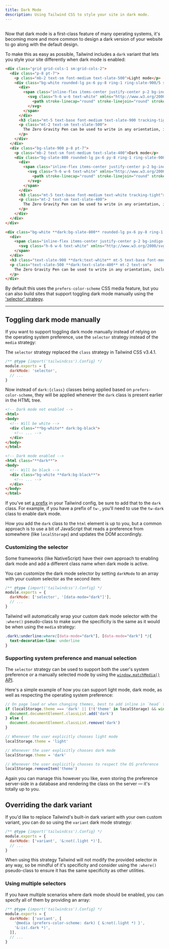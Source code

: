 ```yaml
---
title: Dark Mode
description: Using Tailwind CSS to style your site in dark mode.
---
```



## <Heading hidden>Basic usage</Heading>

Now that dark mode is a first-class feature of many operating systems, it's becoming more and more common to design a dark version of your website to go along with the default design.

To make this as easy as possible, Tailwind includes a `dark` variant that lets you style your site differently when dark mode is enabled:

```html {{ example: { p: 'none' } }}
<div class="grid grid-cols-1 sm:grid-cols-2">
  <div class="p-8 pt-7">
    <p class="mb-2 text-sm font-medium text-slate-500">Light mode</p>
    <div class="bg-white rounded-lg px-6 py-8 ring-1 ring-slate-900/5 shadow-xl">
      <div>
        <span class="inline-flex items-center justify-center p-2 bg-indigo-500 rounded-md shadow-lg">
          <svg class="h-6 w-6 text-white" xmlns="http://www.w3.org/2000/svg" fill="none" viewBox="0 0 24 24" stroke="currentColor" aria-hidden="true">
            <path stroke-linecap="round" stroke-linejoin="round" stroke-width="2" d="M11 5H6a2 2 0 00-2 2v11a2 2 0 002 2h11a2 2 0 002-2v-5m-1.414-9.414a2 2 0 112.828 2.828L11.828 15H9v-2.828l8.586-8.586z" />
          </svg>
        </span>
      </div>
      <h3 class="mt-5 text-base font-medium text-slate-900 tracking-tight">Writes Upside-Down</h3>
      <p class="mt-2 text-sm text-slate-500">
        The Zero Gravity Pen can be used to write in any orientation, including upside-down. It even works in outer space.
      </p>
    </div>
  </div>
  <div class="bg-slate-900 p-8 pt-7">
    <p class="mb-2 text-sm font-medium text-slate-400">Dark mode</p>
    <div class="bg-slate-800 rounded-lg px-6 py-8 ring-1 ring-slate-900/5 shadow-xl">
      <div>
        <span class="inline-flex items-center justify-center p-2 bg-indigo-500 rounded-md shadow-lg">
          <svg class="h-6 w-6 text-white" xmlns="http://www.w3.org/2000/svg" fill="none" viewBox="0 0 24 24" stroke="currentColor" aria-hidden="true">
            <path stroke-linecap="round" stroke-linejoin="round" stroke-width="2" d="M11 5H6a2 2 0 00-2 2v11a2 2 0 002 2h11a2 2 0 002-2v-5m-1.414-9.414a2 2 0 112.828 2.828L11.828 15H9v-2.828l8.586-8.586z" />
          </svg>
        </span>
      </div>
      <h3 class="mt-5 text-base font-medium text-white tracking-tight">Writes Upside-Down</h3>
      <p class="mt-2 text-sm text-slate-400">
        The Zero Gravity Pen can be used to write in any orientation, including upside-down. It even works in outer space.
      </p>
    </div>
  </div>
</div>
```

```html
<div class="bg-white **dark:bg-slate-800** rounded-lg px-6 py-8 ring-1 ring-slate-900/5 shadow-xl">
  <div>
    <span class="inline-flex items-center justify-center p-2 bg-indigo-500 rounded-md shadow-lg">
      <svg class="h-6 w-6 text-white" xmlns="http://www.w3.org/2000/svg" fill="none" viewBox="0 0 24 24" stroke="currentColor" aria-hidden="true"><!-- ... --></svg>
    </span>
  </div>
  <h3 class="text-slate-900 **dark:text-white** mt-5 text-base font-medium tracking-tight">Writes Upside-Down</h3>
  <p class="text-slate-500 **dark:text-slate-400** mt-2 text-sm">
    The Zero Gravity Pen can be used to write in any orientation, including upside-down. It even works in outer space.
  </p>
</div>
```

By default this uses the `prefers-color-scheme` CSS media feature, but you can also build sites that support toggling dark mode manually using the ['selector' strategy](#toggling-dark-mode-manually).

---

## Toggling dark mode manually

If you want to support toggling dark mode manually instead of relying on the operating system preference, use the `selector` strategy instead of the `media` strategy:

<TipInfo>The `selector` strategy replaced the `class` strategy in Tailwind CSS v3.4.1.</TipInfo>

```js {{ filename: 'tailwind.config.js' }}
/** @type {import('tailwindcss').Config} */
module.exports = {
  darkMode: 'selector',
  // ...
}
```

Now instead of `dark:{class}` classes being applied based on `prefers-color-scheme`, they will be applied whenever the `dark` class is present earlier in the HTML tree.

```html
<!-- Dark mode not enabled -->
<html>
<body>
  <!-- Will be white -->
  <div class="**bg-white** dark:bg-black">
    <!-- ... -->
  </div>
</body>
</html>

<!-- Dark mode enabled -->
<html class="**dark**">
<body>
  <!-- Will be black -->
  <div class="bg-white **dark:bg-black**">
    <!-- ... -->
  </div>
</body>
</html>
```

If you've set <a href="/tailwind/docs/configuration#prefix">a prefix</a> in your Tailwind config, be sure to add that to the `dark` class. For example, if you have a prefix of `tw-`, you'll need to use the `tw-dark` class to enable dark mode.

How you add the `dark` class to the `html` element is up to you, but a common approach is to use a bit of JavaScript that reads a preference from somewhere (like `localStorage`) and updates the DOM accordingly.

### Customizing the selector

Some frameworks (like NativeScript) have their own approach to enabling dark mode and add a different class name when dark mode is active.

You can customize the dark mode selector by setting `darkMode` to an array with your custom selector as the second item:

```js {{ filename: 'tailwind.config.js' }}
/** @type {import('tailwindcss').Config} */
module.exports = {
  darkMode: ['selector', '[data-mode="dark"]'],
  // ...
}
```

Tailwind will automatically wrap your custom dark mode selector with the `:where()` pseudo-class to make sure the specificity is the same as it would be when using the `media` strategy:

```css
.dark\:underline:where([data-mode="dark"], [data-mode="dark"] *){
  text-decoration-line: underline
}
```

### Supporting system preference and manual selection

The `selector` strategy can be used to support both the user's system preference _or_ a manually selected mode by using the [`window.matchMedia()` API](https://developer.mozilla.org/en-US/docs/Web/API/Window/matchMedia).

Here's a simple example of how you can support light mode, dark mode, as well as respecting the operating system preference:

```js {{ filename: 'spaghetti.js' }}
// On page load or when changing themes, best to add inline in `head` to avoid FOUC
if (localStorage.theme === 'dark' || (!('theme' in localStorage) && window.matchMedia('(prefers-color-scheme: dark)').matches)) {
  document.documentElement.classList.add('dark')
} else {
  document.documentElement.classList.remove('dark')
}

// Whenever the user explicitly chooses light mode
localStorage.theme = 'light'

// Whenever the user explicitly chooses dark mode
localStorage.theme = 'dark'

// Whenever the user explicitly chooses to respect the OS preference
localStorage.removeItem('theme')
```

Again you can manage this however you like, even storing the preference server-side in a database and rendering the class on the server — it's totally up to you.

## Overriding the dark variant

If you'd like to replace Tailwind's built-in dark variant with your own custom variant, you can do so using the `variant` dark mode strategy:

```js {{ filename: 'tailwind.config.js' }}
/** @type {import('tailwindcss').Config} */
module.exports = {
  darkMode: ['variant', '&:not(.light *)'],
  // ...
}
```

When using this strategy Tailwind will not modify the provided selector in any way, so be mindful of it's specificity and consider using the `:where()` pseudo-class to ensure it has the same specificity as other utilities.

### Using multiple selectors

If you have multiple scenarios where dark mode should be enabled, you can specify all of them by providing an array:

```js {{ filename: 'tailwind.config.js' }}
/** @type {import('tailwindcss').Config} */
module.exports = {
  darkMode: ['variant', [
    '@media (prefers-color-scheme: dark) { &:not(.light *) }',
    '&:is(.dark *)',
  ]],
  // ...
}
```
